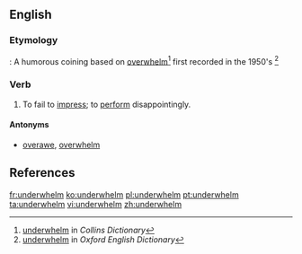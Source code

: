 ==English==

===Etymology===
{{prefix|under|whelm|lang=en}}: A humorous coining based on [[overwhelm]]<ref>[http://www.collinsdictionary.com/dictionary/english/underwhelming underwhelm] in ''Collins Dictionary''</ref> first recorded in the 1950's <ref>[http://www.oed.com/view/Entry/212233?redirectedFrom=underwhelm#eid underwhelm] in ''Oxford English Dictionary''</ref>

===Verb===
{{en-verb}}

# To fail to [[impress]]; to [[perform]] disappointingly.

====Antonyms====
* [[overawe]], [[overwhelm]]

==References==
{{reflist}}


[[fr:underwhelm]]
[[ko:underwhelm]]
[[pl:underwhelm]]
[[pt:underwhelm]]
[[ta:underwhelm]]
[[vi:underwhelm]]
[[zh:underwhelm]]